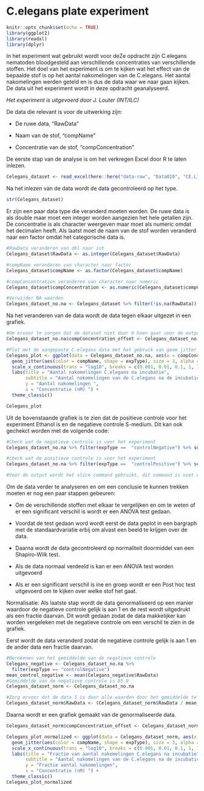 # C.elegans plate experiment

```r
knitr::opts_chunk$set(echo = TRUE)
library(ggplot2)
library(readxl)
library(dplyr)
```

In het experiment wat gebruikt wordt voor deZe opdracht zijn C.elegans nematoden bloodgesteld aan verschillende concentraties van verschillende stoffen. Het doel van het experiment is om te kijken wat het effect van de bepaalde stof is op het aantal nakomelingen van de C.elegans. Het aantal nakomelingen werden geteld en is dus de data waar we naar gaan kijken. De data uit het experiment wordt in deze opdracht geanalyseerd.

*Het experiment is uitgevoerd door J. Louter (INT/ILC)*

De data die relevant is voor de uitwerking zijn:

-   De ruwe data, "RawData"

-   Naam van de stof, "compName"

-   Concentratie van de stof, "compConcentration"

De eerste stap van de analyse is om het verkregen Excel door R te laten inlezen.

```r
Celegans_dataset <- read_excel(here::here("data-raw", "Data010", "CE.LIQ.FLOW.062_Tidydata.xlsx"), sheet = 1)
```

Na het inlezen van de data wordt de data gecontroleerd op het type.

```r
str(Celegans_dataset)
```

Er zijn een paar data type die veranderd moeten worden. De ruwe data is als double maar moet een integer worden aangezien het hele getallen zijn. De concentratie is als character weergeven maar moet als numeric omdat het decimalen heeft. Als laatst moet de naam van de stof worden veranderd naar een factor omdat het categorische data is.

```r
#RawData veranderen van dbl naar int 
Celegans_dataset$RawData <- as.integer(Celegans_dataset$RawData)

#compName veranderen van character naar factor 
Celegans_dataset$compName <- as.factor(Celegans_dataset$compName)

#compConcentration veranderen van character naar numeric 
Celegans_dataset$compConcentration <- as.numeric(Celegans_dataset$compConcentration)

#Verwijder NA waarden
Celegans_dataset_no.na <- Celegans_dataset %>% filter(!is.na(RawData))
```

Na het veranderen van de data wordt de data tegen elkaar uitgezet in een grafiek.

```r

#Om ervoor te zorgen dat de dataset niet door 0 heen gaat voor de output van de grafiek 
Celegans_dataset_no.na$compConcentration_offset <- Celegans_dataset_no.na$compConcentration + 0.001

#Plot met de aangepaste C.elegans data met het gebruik van geom jitter 
Celegans_plot <- ggplot(data = Celegans_dataset_no.na, aes(x = compConcentration_offset, y = RawData)) +
  geom_jitter(aes(color = compName, shape = expType), size = 3, alpha = 0.8, width = 0.1, height = 0) +
  scale_x_continuous(trans = "log10", breaks = c(0.001, 0.01, 0.1, 1, 10)) +
  labs(title = "Aantal nakomelingen C.elegans na incubatie",
       subtitle = "Aantal nakomelingen van de C.elegans na de incubatie met verschillende stoffen",
       y = "Aantal nakomelingen ",
       x = "Concentratie (nM) ") +
  theme_classic()

Celegans_plot 
```

Uit de bovenstaande grafiek is te zien dat de positieve controle voor het experiment Ethanol is en de negatieve controle S-medium. Dit kan ook gechekct worden met de volgende code:

```r
#Check wat de negatieve controle is voor het experiment 
Celegans_dataset_no.na %>% filter(expType ==  "controlNegative") %>% select(compName) %>% slice(1)

#check wat de positieve controle is voor het experiment 
Celegans_dataset_no.na %>% filter(expType ==  "controlPositive") %>% select(compName) %>% slice(1)

#Voor de output wordt het slice command gebruikt, dit command is niet optioneel. 
```

Om de data verder te analyseren en om een conclusie te kunnen trekken moeten er nog een paar stappen gebeuren:

-   Om de verschillende stoffen met elkaar te vergelijken en om te weten of er een significant verschil is wordt er een ANOVA test gedaan.

-   Voordat de test gedaan word wordt eerst de data geplot in een bargraph met de standaardvariatie erbij om alvast een beeld te krijgen over de data.

-   Daarna wordt de data gecontroleerd op normaliteit doormiddel van een Shapiro-Wilk test.

-   Als de data normaal verdeeld is kan er een ANOVA test worden uitgevoerd

-   Als er een significant verschil is ine en groep wordt er een Post hoc test uitgevoerd om te kijken over welke stof het gaat.

Normalisatie: Als laatste stap wordt de data genormaliseerd op een manier waardoor de negatieve controle gelijk is aan 1 en de rest wordt uitgedrukt als een fractie daarvan. Dit wordt gedaan zodat de data makkelijker kan worden vergeleken met de negatieve controle om een verschil te zien in de grafiek. 

Eerst wordt de data veranderd zodat de negatieve controle gelijk is aan 1 en de ander data een fractie daarvan. 
```r
#Berekenen van het gemiddelde van de negatieve controle 
Celegans_negative <- Celegans_dataset_no.na %>%
  filter(expType == "controlNegative")
mean_control_negative <- mean(Celegans_negative$RawData)
#Gemiddelde van de negatieve controle is 85.9
Celegans_dataset_norm <- Celegans_dataset_no.na

#Zorg ervoor dat de data 1 is door alle waarden door het gemiddelde te delen 
Celegans_dataset_norm$RawData <- (Celegans_dataset_norm$RawData / mean_control_negative)
```

Daarna wordt er een grafiek gemaakt van de genormaliseerde data. 

```r
Celegans_dataset_norm$compConcentration_offset <- Celegans_dataset_norm$compConcentration + 0.001

Celegans_plot_normalized <- ggplot(data = Celegans_dataset_norm, aes(x = compConcentration_offset, y = RawData)) +
  geom_jitter(aes(color = compName, shape = expType), size = 3, alpha = 0.8, width = 0.1, height = 0) +
  scale_x_continuous(trans = "log10", breaks = c(0.001, 0.01, 0.1, 1, 10)) +
  labs(title = "Fractie van aantal nakomelingen C.elegans na incubatie",
       subtitle = "Aantal nakomelingen van de C.elegans na de incubatie met verschillende stoffen",
       y = "Fractie aantal nakomelingen",
       x = "Concentratie (nM) ") +
  theme_classic()
Celegans_plot_normalized
```

